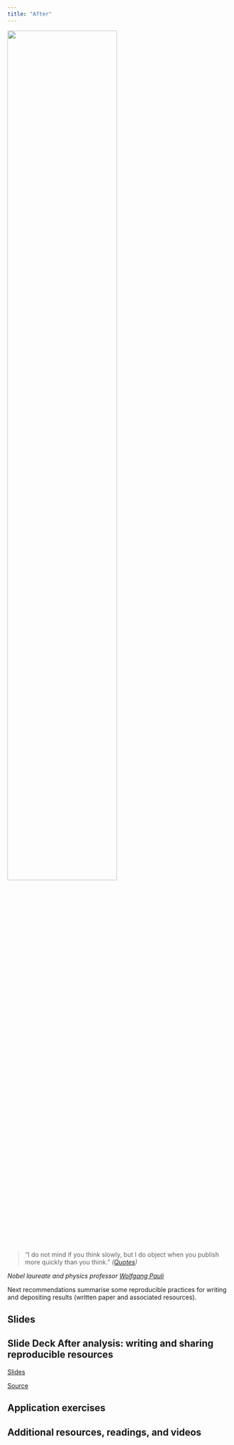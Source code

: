 ```yaml
---
title: "After"
---
```



::: {.column-margin}

![](https://upload.wikimedia.org/wikipedia/commons/4/43/Pauli.jpg){fig-alt="Wolfgang Pauli" fig-align="center" width="70%"}

> “I do not mind if you think slowly, but I do object when you publish more quickly than you think.” *([Quotes](https://en.wikiquote.org/wiki/Wolfgang_Pauli))* 

*Nobel laureate and physics professor [Wolfgang Pauli](https://en.wikipedia.org/wiki/Wolfgang_Pauli)*

:::


Next recommendations summarise some reproducible practices for writing and depositing results (written paper and associated resources).


## Slides


::: {.callout-tip icon=false}
## **Slide Deck** After analysis: writing and sharing reproducible resources

::: slides
[Slides](03-after-slides.qmd)
:::

::: source
[Source](https://github.com/cgranell/rrp/tree/main/materials/03-after-slides.qmd)
:::

:::


## Application exercises



## Additional resources, readings, and videos

